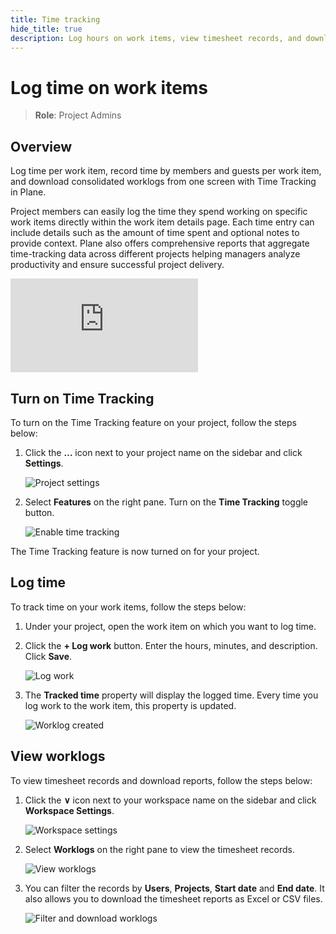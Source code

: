 ```yaml
---
title: Time tracking
hide_title: true
description: Log hours on work items, view timesheet records, and download comprehensive reports for project time management.
---
```



<div className="tag-wrapper">
  <h1>Log time on work items</h1>
  <Tags tags={[{ name: "Pro", link: "https://plane.so/pricing", additionalClass: "pro" }]} />
</div>

> **Role**: Project Admins

## Overview

Log time per work item, record time by members and guests per work item, and download consolidated worklogs from one screen with Time Tracking in Plane.

Project members can easily log the time they spend working on specific work items directly within the work item details page. Each time entry can include details such as the amount of time spent and optional notes to provide context. Plane also offers comprehensive reports that aggregate time-tracking data across different projects helping managers analyze productivity and ensure successful project delivery.

<div style={{ position: "relative", paddingBottom: "calc(56.67989417989418% + 41px)", height: "0", width: "100%" }}>
  <iframe
    src="https://demo.arcade.software/avUgm2QhW68h6umzNFNT?embed&embed_mobile=tab&embed_desktop=inline&show_copy_link=true"
    frameborder="0"
    loading="lazy"
    webkitallowfullscreen
    mozallowfullscreen
    allowfullscreen
    style={{ position: "absolute", top: "0", left: "0", width: "100%", height: "100%", colorScheme: "light" }}
    title="Set up your workspace"
  ></iframe>
</div>

## Turn on Time Tracking

To turn on the Time Tracking feature on your project, follow the steps below:

1. Click the **…** icon next to your project name on the sidebar and click **Settings**.
   
   ![Project settings](https://media.docs.plane.so/time-tracking/project-settings.webp#hero-bl)

2. Select **Features** on the right pane. Turn on the **Time Tracking** toggle button.
   
   ![Enable time tracking](https://media.docs.plane.so/time-tracking/enable-time-tracking.webp#hero)

The Time Tracking feature is now turned on for your project.

## Log time

To track time on your work items, follow the steps below:

1. Under your project, open the work item on which you want to log time.
2. Click the **+ Log work** button. Enter the hours, minutes, and description. Click **Save**.
   
   ![Log work](https://media.docs.plane.so/time-tracking/log-work.webp#hero-br)
3. The **Tracked time** property will display the logged time. Every time you log work to the work item, this property is updated.
   
   ![Worklog created](https://media.docs.plane.so/time-tracking/worklog-created.webp#hero)

## View worklogs

To view timesheet records and download reports, follow the steps below:

1. Click the **&or;** icon next to your workspace name on the sidebar and click **Workspace Settings**.
   
   ![Workspace settings](https://media.docs.plane.so/workspaces/workspace-settings.webp#hero-tl)
2. Select **Worklogs** on the right pane to view the timesheet records.
   
   ![View worklogs](https://media.docs.plane.so/time-tracking/view-worklogs.webp#hero)
3. You can filter the records by **Users**, **Projects**, **Start date** and **End date**. It also allows you to download the timesheet reports as Excel or CSV files.
   
   ![Filter and download worklogs](https://media.docs.plane.so/time-tracking/filter-and-download-worklogs.webp#hero)
